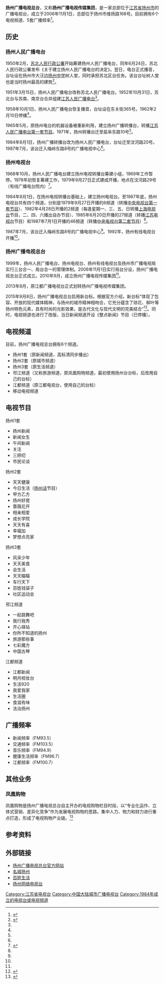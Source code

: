 {{Infobox broadcasting network
| name = 扬州广播电视总台
| former_names = 扬州人民广播电台<br>扬州电视台
| image = 
| type =  有线电视、广播
| country = {{PRC}}
| area = [[扬州市|扬州市]]全境及周边部分地区
| founded = 2006年11月1日
| tvstations =6套电视节目
| radiostations =5套广播节目
| 官方網站 = 
| 備註 = 
}}
'''扬州广播电视总台'''，又称'''扬州广播电视传媒集团'''，是一家总部位于[[江苏省|江苏省]][[扬州市|扬州市]]的广播电视台，成立于2006年11月1日，总部位于扬州市维扬路168号。目前拥有6个电视频道、5套广播频率<ref name=jj>{{cite web|url =http://www.yzbtv.com.cn/OneThink/index.php?s=/Home/Article/index/category/second.html|title =扬州广播电视总台简介|website =扬州广播电视总台|date =|access-date =2019-11-01|archive-url =https://web.archive.org/web/20181223224217/http://yzbtv.com.cn/OneThink/index.php?s=%2FHome%2FArticle%2Findex%2Fcategory%2Fsecond.html|archive-date =2018-12-23|dead-url =yes}}</ref>。

==历史==
===扬州人民广播电台===
1950年2月，[[苏北人民行政公署|苏北人民行政公署]]开始筹建扬州人民广播电台，同年6月24日，苏北人民行政公署发布《关于建立扬州人民广播电台的决定》。翌日，电台正式播音，台址设在扬州市大汪边[[扬州中学|扬州中学]]树人堂，同时承担苏北区台任务。该台台址树人堂也是当时扬州最高的建筑<ref name=dfz1>{{cite web|url =http://www.jssdfz.com/book/gbdsz/D1/D6J.html|title =第六节  地、市级广播电台|website =江苏省地方志|accessdate =2018-06-09|archive-date =2015-08-14|archive-url =https://web.archive.org/web/20150814154142/http://www.jssdfz.com/book/gbdsz/D1/D6J.html|dead-url =no}}</ref>。

1951年3月15日，扬州人民广播电台改称苏北人民广播电台。1952年10月31日，苏北台与苏南、南京台合并组建[[江苏人民广播电台|江苏人民广播电台]]<ref name=dfz1/>。

1958年10月1日，扬州人民广播电台恢复播音，台址设在东关街365号。1962年2月10日停播<ref name=dfz1/>。

1965年5月，原扬州电台的机器设备被重新利用，建立扬州广播转播台，转播[[江苏新闻综合广播|江苏人民广播电台第一套节目]]。1971年，扬州转播台迁至盐阜东路10号<ref name=dfz1/>。

1984年8月1日，扬州广播转播台改为扬州人民广播电台，台址迁至汶河路20号。1987年7月，该台迁入梅岭东路8号的广播电视中心<ref name=dfz1/>。

===扬州电视台===
1968年10月，扬州人民广播电台建立扬州电视转播台筹建小组，1969年工作暂停。1978年初恢复筹建工作，1979年9月27日正式建成开播，地点在汶河路29号（有线广播电台院内）<ref name=dfz2>{{cite web|url =http://www.jssdfz.com/book/gbdsz/D3/D2J.html|title =第二节 地、市级电视台|website =江苏省地方志|accessdate =2018-06-09|archive-date =2015-08-14|archive-url =https://web.archive.org/web/20150814154159/http://www.jssdfz.com/book/gbdsz/D3/D2J.html|dead-url =no}}</ref>。

1984年8月1日，在扬州电视转播台基础上，建立扬州电视台。至1987年底，扬州电视台共有四个频道，分别是1979年9月27日开播的6频道（转播[[中国中央电视台综合频道|中央电视台第一套节目]]）、1982年4月28日开播的2频道（每逢星期一、三、五、日转播[[上海电视台|上海电视台]]节目，二、四、六播出自办节目）、1985年6月20日开播的27频道（转播[[江苏电视台|江苏电视台]]节目）和1987年7月1日开播的46频道（转播[[中国中央电视台财经频道|中央电视台第二套节目]]）<ref name=dfz2/>。

1987年7月，该台迁入梅岭东路8号的广播电视中心<ref name=dfz2/>。1992年，扬州有线电视台开播<ref name=jj/>。

===扬州广播电视总台===
1999年，扬州人民广播电台、扬州电视台、扬州有线电视台及扬州市广播电视局实行三台合一、局台合一的管理体制。2006年11月1日实行局台分设，扬州广播电视总台正式成立。2010年9月，成立扬州广播电视传媒集团<ref name=jj/>。

2013年8月，原江都广播电视台正式划转扬州广播电视传媒集团。

2015年9月8日，扬州广播电视总台启用新台标。根据官方介绍，新台标“体现了包容、开放的现代媒体精神，与扬州的城市精神相吻合，它充分蕴含了琼花、柳叶等扬州特色元素，具有时尚的光影效果，是古代文化与现代文明的完美结合”<ref>{{cite web|url =http://www.logonews.cn/yzbtv-new-logo.html|title =扬州广电传媒集团启用新台标|website =标志情报局|access-date =2018-06-09|archive-date =2019-12-02|archive-url =https://web.archive.org/web/20191202183235/https://www.logonews.cn/yzbtv-new-logo.html|dead-url =no}}</ref>。同时，电视频道也进行了改版，当日新闻频道开设《整点新闻》节目（已停播）。

==电视频道==
目前，扬州广播电视总台拥有6个频道。
*扬州1套（原新闻频道，高标清同步播出）
*扬州2套（原城市频道）
*扬州3套（原生活频道）
*邗江频道（又称旅游频道，原凤凰购物频道，最初使用扬州台台标，后改用自己的台标）
*江都频道（原江都电视台，使用自己的台标）
*移动电视频道

==电视节目==
;扬州1套
* 扬州新闻
* 新闻女生
*午间新闻
* 关注
* 三把叨
* 市民论谈
;扬州2套
* 天天健康
* 今日生活（[[扬州话|扬州话]]节目）
* 甲方乙方
* 扬州好佬
*蔷薇花开
*相亲相爱
*成长学院
*天天有喜
*幸福加
*梦想点亮家
;扬州3套
* 风采少年
* 天天美食
* 会生活
* 天天瞄瞄
* 车行天下
*百姓钱袋子
*社区运动会
;邗江频道
* 一起跳舞吧
* 我行我秀
* 开心驿站
* 你所不知道的扬州
* 旅游那些事
* 七彩魔方
* 中国古琴
;江都频道
* 江都新闻
* 明月梳妆台
* 生活920
* 我爱我家
* 生活圈
* 食滋有味
* 法治扬州

==广播频率==
* 新闻频率（FM93.5）
* 交通频率（FM103.5）
* 音乐频率（FM94.9）
* 健康生活频率（FM96.7）
* 江都频率（FM100.7）

==其他业务==
===凤凰购物===
凤凰购物是扬州广播电视总台自主开办的电视购物栏目时段，以“专业化运作、立体式营销、差异化竞争”作为发展电视购物的思路，集中人力、物力和财力进行重点打造，形成了电视购物产业链。<ref>{{Cite web |url=http://www.paihangbang.com.cn/?type=text&id=1577 |title=2013全国城市电视台发展报告 |access-date=2014-11-09 |archive-date=2019-06-09 |archive-url=https://web.archive.org/web/20190609142904/http://www.paihangbang.com.cn/?type=text&id=1577 |dead-url=no }}</ref>

==参考资料==
{{reflist}}

==外部链接==
* [https://web.archive.org/web/20180531102007/http://yzbtv.com.cn/OneThink/index.php 扬州广播电视总台官方网站]
* [http://www.e0514.com/ 名城扬州] {{Wayback|url=http://www.e0514.com/ |date=20210210165232 }}
* [http://www.yzcn.net/ 百姓生活] {{Wayback|url=http://www.yzcn.net/ |date=20210121213633 }}
* [http://www.yzntv.com/ 扬州网络电视台] {{Wayback|url=http://www.yzntv.com/ |date=20200221084549 }}

{{江苏省电视台}}
[[Category:江苏省电视台|Category:江苏省电视台]]
[[Category:中国大陆城市广播电视台|Category:中国大陆城市广播电视台]]
[[Category:1984年成立的电视台或电视频道|Category:1984年成立的电视台或电视频道]]